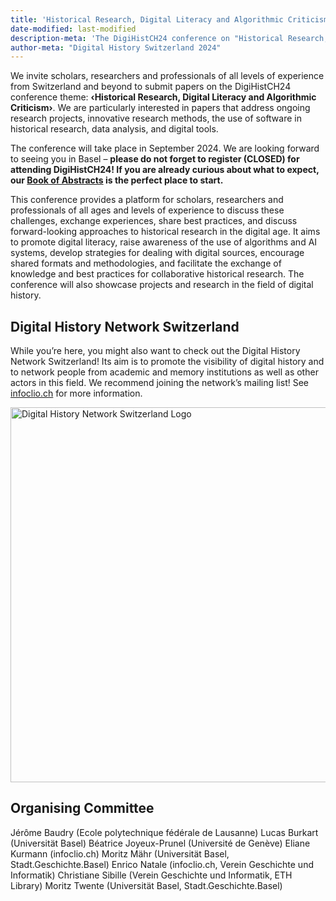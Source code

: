 ```yaml
---
title: 'Historical Research, Digital Literacy and Algorithmic Criticism'
date-modified: last-modified
description-meta: 'The DigiHistCH24 conference on "Historical Research, Digital Literacy, and Algorithmic Criticism," hosted by the University of Basel on September 12-13, 2024, explores the integration of digital tools and the critical role of algorithms in historical research. This book of abstracts features all presented papers, offering insights into cutting-edge methodologies, software applications, and challenges in digital history.'
author-meta: "Digital History Switzerland 2024"
---
```


We invite scholars, researchers and professionals of all levels of experience from Switzerland and beyond to submit papers on the DigiHistCH24 conference theme: **‹Historical Research, Digital Literacy and Algorithmic Criticism›**. We are particularly interested in papers that address ongoing research projects, innovative research methods, the use of software in historical research, data analysis, and digital tools.

The conference will take place in September 2024. We are looking forward to seeing you in Basel – **please do not forget to register (CLOSED) for attending DigiHistCH24! If you are already curious about what to expect, our <a href="/book-of-abstracts.html" title="Book of Abstracts">Book of Abstracts</a> is the perfect place to start.**

This conference provides a platform for scholars, researchers and professionals of all ages and levels of experience to discuss these challenges, exchange experiences, share best practices, and discuss forward-looking approaches to historical research in the digital age. It aims to promote digital literacy, raise awareness of the use of algorithms and AI systems, develop strategies for dealing with digital sources, encourage shared formats and methodologies, and facilitate the exchange of knowledge and best practices for collaborative historical research. The conference will also showcase projects and research in the field of digital history.

## Digital History Network Switzerland

While you're here, you might also want to check out the Digital History Network Switzerland! Its aim is to promote the visibility of digital history and to network people from academic and memory institutions as well as other actors in this field. We recommend joining the network's mailing list! See <a href="https://www.infoclio.ch/en/digitalhistorynetwork" target="_blank" rel="noopener">infoclio.ch</a> for more information.

<a href="https://www.infoclio.ch/en/digitalhistorynetwork" target="_blank" rel="noopener"><img src="/images/logo_digital_history_network_ch.svg" width="600" alt="Digital History Network Switzerland Logo" /></a>

## Organising Committee

Jérôme Baudry (Ecole polytechnique fédérale de Lausanne)
Lucas Burkart (Universität Basel)
Béatrice Joyeux-Prunel (Université de Genève)
Eliane Kurmann (infoclio.ch)
Moritz Mähr (Universität Basel, Stadt.Geschichte.Basel)
Enrico Natale (infoclio.ch, Verein Geschichte und Informatik)
Christiane Sibille (Verein Geschichte und Informatik, ETH Library)
Moritz Twente (Universität Basel, Stadt.Geschichte.Basel)
